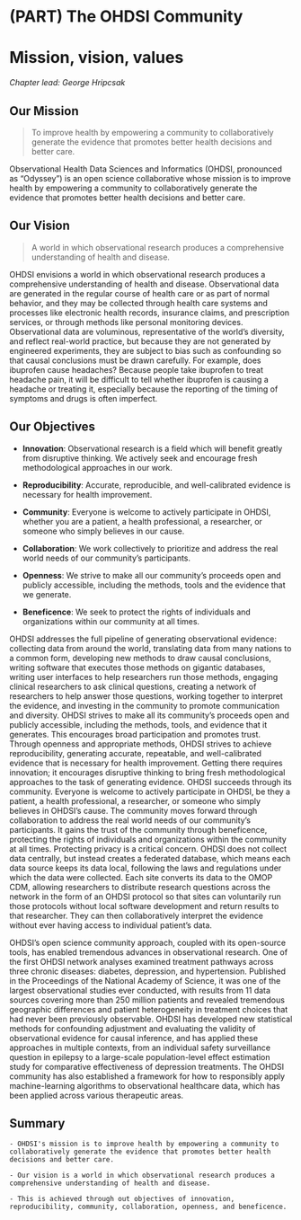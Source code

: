 \mainmatter

# (PART) The OHDSI Community {-} 

# Mission, vision, values {#MissionVisionValues}

*Chapter lead: George Hripcsak* 

## Our Mission 

> To improve health by empowering a community to collaboratively generate the evidence that promotes better health decisions and better care. \index{mission}

Observational Health Data Sciences and Informatics (OHDSI, pronounced as “Odyssey”) is an open science collaborative whose mission is to improve health by empowering a community to collaboratively generate the evidence that promotes better health decisions and better care. 

## Our Vision 

> A world in which observational research produces a comprehensive understanding of health and disease. \index{vision}

OHDSI envisions a world in which observational research produces a comprehensive understanding of health and disease. Observational data are generated in the regular course of health care or as part of normal behavior, and they may be collected through health care systems and processes like electronic health records, insurance claims, and prescription services, or through methods like personal monitoring devices. Observational data are voluminous, representative of the world’s diversity, and reflect real-world practice, but because they are not generated by engineered experiments, they are subject to bias such as confounding so that causal conclusions must be drawn carefully. For example, does ibuprofen cause headaches? Because people take ibuprofen to treat headache pain, it will be difficult to tell whether ibuprofen is causing a headache or treating it, especially because the reporting of the timing of symptoms and drugs is often imperfect.

## Our Objectives 

* **Innovation**: Observational research is a field which will benefit greatly from disruptive thinking. We actively seek and encourage fresh methodological approaches in our work.

* **Reproducibility**: Accurate, reproducible, and well-calibrated evidence is necessary for health improvement.

* **Community**: Everyone is welcome to actively participate in OHDSI, whether you are a patient, a health professional, a researcher, or someone who simply believes in our cause. \index{community}

* **Collaboration**: We work collectively to prioritize and address the real world needs of our community’s participants.

* **Openness**: We strive to make all our community’s proceeds open and publicly accessible, including the methods, tools and the evidence that we generate.

* **Beneficence**: We seek to protect the rights of individuals and organizations within our community at all times.
\index{objectives}

OHDSI addresses the full pipeline of generating observational evidence: collecting data from around the world, translating data from many nations to a common form, developing new methods to draw causal conclusions, writing software that executes those methods on gigantic databases, writing user interfaces to help researchers run those methods, engaging clinical researchers to ask clinical questions, creating a network of researchers to help answer those questions, working together to interpret the evidence, and investing in the community to promote communication and diversity. OHDSI strives to make all its community’s proceeds open and publicly accessible, including the methods, tools, and evidence that it generates. This encourages broad participation and promotes trust. Through openness and appropriate methods, OHDSI strives to achieve reproducibility, generating accurate, repeatable, and well-calibrated evidence that is necessary for health improvement. Getting there requires innovation; it encourages disruptive thinking to bring fresh methodological approaches to the task of generating evidence. OHDSI succeeds through its community. Everyone is welcome to actively participate in OHDSI, be they a patient, a health professional, a researcher, or someone who simply believes in OHDSI’s cause. The community moves forward through collaboration to address the real world needs of our community’s participants. It gains the trust of the community through beneficence, protecting the rights of individuals and organizations within the community at all times.
Protecting privacy is a critical concern. OHDSI does not collect data centrally, but instead creates a federated database, which means each data source keeps its data local, following the laws and regulations under which the data were collected. Each site converts its data to the OMOP CDM, allowing researchers to distribute research questions across the network in the form of an OHDSI protocol so that sites can voluntarily run those protocols without local software development and return results to that researcher. They can then collaboratively interpret the evidence without ever having access to individual patient’s data.

OHDSI’s open science community approach, coupled with its open-source tools, has enabled tremendous advances in observational research. One of the first OHDSI network analyses examined treatment pathways across three chronic diseases: diabetes, depression, and hypertension. Published in the Proceedings of the National Academy of Science, it was one of the largest observational studies ever conducted, with results from 11 data sources covering more than 250 million patients and revealed tremendous geographic differences and patient heterogeneity in treatment choices that had never been previously observable. OHDSI has developed new statistical methods for confounding adjustment and evaluating the validity of observational evidence for causal inference, and has applied these approaches in multiple contexts, from an individual safety surveillance question in epilepsy to a large-scale population-level effect estimation study for comparative effectiveness of depression treatments. The OHDSI community has also established a framework for how to responsibly apply machine-learning algorithms to observational healthcare data, which has been applied across various therapeutic areas.

## Summary

```block2
- OHDSI's mission is to improve health by empowering a community to collaboratively generate the evidence that promotes better health decisions and better care.

- Our vision is a world in which observational research produces a comprehensive understanding of health and disease.

- This is achieved through out objectives of innovation, reproducibility, community, collaboration, openness, and beneficence.

```
